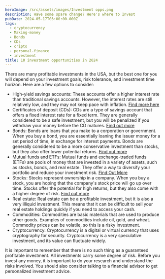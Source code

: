 ```yaml
---
heroImage: /src/assets/images/Investment opps.png
description: Have some spare change? Here's where to Invest
pubDate: 2024-05-17T03:00:00.000Z
tags:
  - cryptocurrency
  - Making-money
  - Bonds
  - CDs
  - cripto
  - personal-finance
  - investment
title: 10 investment opportunities in 2024
---
```


There are many profitable investments in the USA, but the best one for you will depend on your investment goals, risk tolerance, and investment time horizon. Here are a few options to consider:

* High-yield savings accounts:  These accounts offer a higher interest rate than traditional savings accounts. However, the interest rates are still relatively low, and they may not keep pace with inflation. [Find more here](Investing-in-High-Yield-Savings "High Yield Savings")
* Certificates of deposit (CDs): CDs are a type of savings account that offers a fixed interest rate for a fixed term. They are generally considered to be a safe investment, but you will be penalized if you withdraw your money before the CD matures. [Find out more](www.financego.net/Investing-in-Certificates-of-Deposit-CDs "CDs")
* Bonds: Bonds are loans that you make to a corporation or government. When you buy a bond, you are essentially loaning the issuer money for a set period of time, in exchange for interest payments. Bonds are generally considered to be a more conservative investment than stocks, but they also offer lower potential returns. [Find out more](www.financego.net/Investing-in-Bonds.mdx "Bonds")
* Mutual funds and ETFs: Mutual funds and exchange-traded funds (ETFs) are pools of money that are invested in a variety of assets, such as stocks, bonds, and real estate. They offer a way to diversify your portfolio and reduce your investment risk. [Find Out More](www.financego.net/Investing-in-Mutual-funds-and-EFTs.mdx "Mutual Funds")
* Stocks: Stocks represent ownership in a company. When you buy a stock, you are hoping that the company's stock price will go up over time. Stocks offer the potential for high returns, but they also come with a higher degree of risk. [Find out more](www.financego.net/Investing-in-Stocks.mdx "Stocks")
* Real estate: Real estate can be a profitable investment, but it is also a very illiquid investment. This means that it can be difficult to sell your real estate holdings quickly if you need to access your cash.
* Commodities: Commodities are basic materials that are used to produce other goods. Examples of commodities include oil, gold, and wheat. Commodity prices can be volatile, so this is a risky investment.
* Cryptocurrency: Cryptocurrency is a digital or virtual currency that uses cryptography for security. Cryptocurrency is a very speculative investment, and its value can fluctuate widely.

It is important to remember that there is no such thing as a guaranteed profitable investment. All investments carry some degree of risk. Before you invest any money, it is important to do your research and understand the risks involved. You should also consider talking to a financial advisor to get personalized investment advice.
